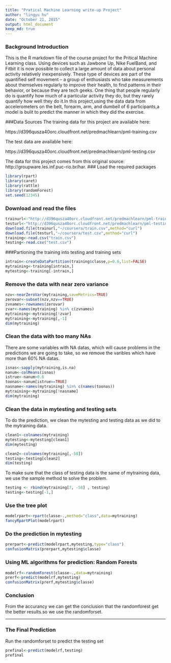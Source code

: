 ```yaml
---
title: "Pratical Machine Learning write-up Project"
author: "lingyu hu"
date: "October 21, 2015"
output: html_document
keep_md: true
---
```

### Background Introduction
This is the R markdown file of the course project for the Pritical Machine Learning class. Using devices such as Jawbone Up, Nike FuelBand, and Fitbit it is now possible to collect a large amount of data about personal activity relatively inexpensively. These type of devices are part of the quantified self movement – a group of enthusiasts who take measurements about themselves regularly to improve their health, to find patterns in their behavior, or because they are tech geeks. One thing that people regularly do is quantify how much of a particular activity they do, but they rarely quantify how well they do it.In this project,using the data data from accelerometers on the belt, forearm, arm, and dumbell of 6 participants,a model is bulit to predict the manner in which they did the exercise.

###Data Sources
The training data for this project are available here:

https://d396qusza40orc.cloudfront.net/predmachlearn/pml-training.csv

The test data are available here:

https://d396qusza40orc.cloudfront.net/predmachlearn/pml-testing.csv

The data for this project comes from this original source: http://groupware.les.inf.puc-rio.br/har.
### Load the required packages
```r
library(rpart)
library(caret)
library(rattle)
library(randomForest)
set.seed(12345)
```
### Download and read the files
```r
trainurl<-"http://d396qusza40orc.cloudfront.net/predmachlearn/pml-training.csv"
testurl<-"http://d396qusza40orc.cloudfront.net/predmachlearn/pml-testing.csv"
download.file(trainurl,"~/coursera/train.csv",method="curl")
download.file(testurl,"~/coursera/test.csv",method="curl")
training<-read.csv("train.csv")
testing<-read.csv("test.csv")
```
###Partioning the training into testing and training sets
```r
intrain<-createDataPartition(training$classe,p=0.6,list=FALSE)
mytraining<-training[intrain,]
mytesting<-training[-intrain,]
```
### Remove the data with near zero variance
```r
nzv<-nearZeroVar(mytraining,saveMetrics=TRUE)
zerovar<-subset(nzv,nzv==TRUE)
zvnames<-rownames(zerovar)
zvar<-names(mytraining) %in% c(zvnames)
mytraining<-mytraining[!zvar]
mytraining<-mytraining[,-1]
dim(mytraining)
```
### Clean the data with too many NAs
There are some variables with NA datas, which will cause problems in the predictions we are going to take, so we remove the varibles which have more than 60% NA datas. 
```r
isnas<-sapply(mytraining,is.na)
nanum<-colMeans(isnas)
istrue<-nanum>0.6
toonas<-nanum[istrue==TRUE]
nasname<-names(mytraining) %in% c(names(toonas))
mytraining<-mytraining[!nasname]
dim(mytraining)
```
### Clean the data in mytesting and testing sets
To do the prediction, we clean the mytesting and testing data as we did to the mytraining data.
```r
clean1<-colnames(mytraining)
mytesting<-mytesting[clean1]
dim(mytesting)

clean2<-colnames(mytraining[,-58])
testing<-testing[clean2]
dim(testing)
```
To make sure that the class of testing data is the same of mytraining data, we use the sample method to solve the problem.
```r

testing <- rbind(mytraining[7, -58] , testing)
testing<-testing[-1,]
```
### Use the tree plot
```r
modelrpart<-rpart(classe~.,method="class",data=mytraining)
fancyRpartPlot(modelrpart)
```
### Do the prediction in mytesting
```r
prerpart<-predict(modelrpart,mytesting,type="class")
confusionMatrix(prerpart,mytesting$classe)
```
### Using ML algorithms for prediction: Random Forests
```r
modelrf<-randomForest(classe~.,data=mytraining)
prerf<-predict(modelrf,mytesting)
confusionMatrix(prerf,mytesting$classe)
```
### Conclusion
From the accurancy we can get the conclusion that the randomforest get the better results.so we use the randomforset.

___________________________
### The Final Prediction
Run the randomforset to predict the testing set
```r
prefinal<-predict(modelrf,testing)
prefinal
```